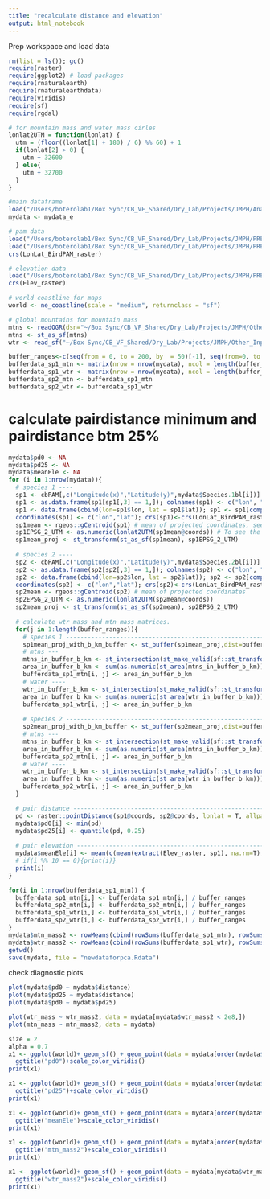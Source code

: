 ```yaml
---
title: "recalculate distance and elevation"
output: html_notebook
---
```


Prep workspace and load data
```r
rm(list = ls()); gc()
require(raster)
require(ggplot2) # load packages
require(rnaturalearth)
require(rnaturalearthdata)
require(viridis)
require(sf)
require(rgdal)

# for mountain mass and water mass cirles
lonlat2UTM = function(lonlat) {
  utm = (floor((lonlat[1] + 180) / 6) %% 60) + 1
  if(lonlat[2] > 0) {
    utm + 32600
  } else{
    utm + 32700
  }
}

#main dataframe
load("/Users/boterolab1/Box Sync/CB_VF_Shared/Dry_Lab/Projects/JMPH/Analyze_Processed_Cluster_Outputs/dataforpca.Rdata")
mydata <- mydata_e

# pam data
load("/Users/boterolab1/Box Sync/CB_VF_Shared/Dry_Lab/Projects/JMPH/PREP/PAM/Data/cbPAM.rdata")
load("/Users/boterolab1/Box Sync/CB_VF_Shared/Dry_Lab/Projects/JMPH/PREP/PAM/Data/LonLat_BirdPAM_raster.rdata")
crs(LonLat_BirdPAM_raster)

# elevation data
load("/Users/boterolab1/Box Sync/CB_VF_Shared/Dry_Lab/Projects/JMPH/PREP/Topo/Data/Elev_raster.rdata")
crs(Elev_raster)

# world coastline for maps
world <- ne_coastline(scale = "medium", returnclass = "sf")

# global mountains for mountain mass
mtns <- readOGR(dsn="~/Box Sync/CB_VF_Shared/Dry_Lab/Projects/JMPH/Other_Input_Data/GMBA", layer="GMBA Mountain Inventory_v1.2-World", verbose = FALSE)
mtns <- st_as_sf(mtns)
wtr <- read_sf("~/Box Sync/CB_VF_Shared/Dry_Lab/Projects/JMPH/Other_Input_Data/ne_50m_ocean/ne_50m_ocean.shp")

buffer_ranges<-c(seq(from = 0, to = 200, by  = 50)[-1], seq(from=0, to = 3000, by = 250)[-1]) * 1000
bufferdata_sp1_mtn <- matrix(nrow = nrow(mydata), ncol = length(buffer_ranges))
bufferdata_sp1_wtr <- matrix(nrow = nrow(mydata), ncol = length(buffer_ranges))
bufferdata_sp2_mtn <- bufferdata_sp1_mtn
bufferdata_sp2_wtr <- bufferdata_sp1_wtr
```

# calculate pairdistance minimum and pairdistance btm 25%
```r
mydata$pd0 <- NA
mydata$pd25 <- NA
mydata$meanEle <- NA
for (i in 1:nrow(mydata)){
  # species 1 ----
  sp1 <- cbPAM[,c("Longitude(x)","Latitude(y)",mydata$Species.1bl[i])]
  sp1 <- as.data.frame(sp1[sp1[,3] == 1,]); colnames(sp1) <- c("lon", "lat", "pres")
  sp1 <- data.frame(cbind(lon=sp1$lon, lat = sp1$lat)); sp1 <- sp1[complete.cases(sp1),]
  coordinates(sp1) <- c("lon","lat"); crs(sp1)<-crs(LonLat_BirdPAM_raster)
  sp1mean <- rgeos::gCentroid(sp1) # mean of projected coordinates, see: https://stackoverflow.com/questions/35720614/gcentroid-rgeos-r-vs-actual-centroid-in-python)
  sp1EPSG_2_UTM <- as.numeric(lonlat2UTM(sp1mean@coords)) # To see the UTM #st_crs(EPSG_2_UTM)$proj4string
  sp1mean_proj <- st_transform(st_as_sf(sp1mean), sp1EPSG_2_UTM)
  
  # species 2 ----
  sp2 <- cbPAM[,c("Longitude(x)","Latitude(y)",mydata$Species.2bl[i])]
  sp2 <- as.data.frame(sp2[sp2[,3] == 1,]); colnames(sp2) <- c("lon", "lat", "pres")
  sp2 <- data.frame(cbind(lon=sp2$lon, lat = sp2$lat)); sp2 <- sp2[complete.cases(sp2),]
  coordinates(sp2) <- c("lon","lat"); crs(sp2)<-crs(LonLat_BirdPAM_raster)
  sp2mean <- rgeos::gCentroid(sp2) # mean of projected coordinates
  sp2EPSG_2_UTM <- as.numeric(lonlat2UTM(sp2mean@coords))
  sp2mean_proj <- st_transform(st_as_sf(sp2mean), sp2EPSG_2_UTM)
  
  # calculate wtr mass and mtn mass matrices.
  for(j in 1:length(buffer_ranges)){
    # species 1 ----------------------------------------------------------------
    sp1mean_proj_with_b_km_buffer <- st_buffer(sp1mean_proj,dist=buffer_ranges[j])
    # mtns ---
    mtns_in_buffer_b_km <- st_intersection(st_make_valid(sf::st_transform(sp1mean_proj_with_b_km_buffer, crs=st_crs(mtns))), st_make_valid(mtns))
    area_in_buffer_b_km <- sum(as.numeric(st_area(mtns_in_buffer_b_km)))
    bufferdata_sp1_mtn[i, j] <- area_in_buffer_b_km
    # water ----
    wtr_in_buffer_b_km <- st_intersection(st_make_valid(sf::st_transform(sp1mean_proj_with_b_km_buffer, crs=st_crs(wtr))), st_make_valid(wtr))
    area_in_buffer_b_km <- sum(as.numeric(st_area(wtr_in_buffer_b_km)))
    bufferdata_sp1_wtr[i, j] <- area_in_buffer_b_km
    
    # species 2 ----------------------------------------------------------------
    sp2mean_proj_with_b_km_buffer <- st_buffer(sp2mean_proj,dist=buffer_ranges[j])
    # mtns ---
    mtns_in_buffer_b_km <- st_intersection(st_make_valid(sf::st_transform(sp2mean_proj_with_b_km_buffer, crs=st_crs(mtns))), st_make_valid(mtns))
    area_in_buffer_b_km <- sum(as.numeric(st_area(mtns_in_buffer_b_km)))
    bufferdata_sp2_mtn[i, j] <- area_in_buffer_b_km
    # water ----
    wtr_in_buffer_b_km <- st_intersection(st_make_valid(sf::st_transform(sp2mean_proj_with_b_km_buffer, crs=st_crs(wtr))), st_make_valid(wtr))
    area_in_buffer_b_km <- sum(as.numeric(st_area(wtr_in_buffer_b_km)))
    bufferdata_sp2_wtr[i, j] <- area_in_buffer_b_km
  }

  # pair distance --------------------------------------------------------------
  pd <- raster::pointDistance(sp1@coords, sp2@coords, lonlat = T, allpairs = T)
  mydata$pd0[i] <- min(pd)
  mydata$pd25[i] <- quantile(pd, 0.25)
  
  # pair elevation -------------------------------------------------------------
  mydata$meanEle[i] <- mean(c(mean(extract(Elev_raster, sp1), na.rm=T), mean(extract(Elev_raster, sp2), na.rm=T)), na.rm = T)
  # if(i %% 10 == 0){print(i)}
  print(i)
}

for(i in 1:nrow(bufferdata_sp1_mtn)) {
  bufferdata_sp1_mtn[i,] <- bufferdata_sp1_mtn[i,] / buffer_ranges
  bufferdata_sp2_mtn[i,] <- bufferdata_sp2_mtn[i,] / buffer_ranges
  bufferdata_sp1_wtr[i,] <- bufferdata_sp1_wtr[i,] / buffer_ranges
  bufferdata_sp2_wtr[i,] <- bufferdata_sp2_wtr[i,] / buffer_ranges
}
mydata$mtn_mass2 <- rowMeans(cbind(rowSums(bufferdata_sp1_mtn), rowSums(bufferdata_sp2_mtn)))
mydata$wtr_mass2 <- rowMeans(cbind(rowSums(bufferdata_sp1_wtr), rowSums(bufferdata_sp2_wtr)))
getwd()
save(mydata, file = "newdataforpca.Rdata")
```

check diagnostic plots
```r
plot(mydata$pd0 ~ mydata$distance)
plot(mydata$pd25 ~ mydata$distance)
plot(mydata$pd0 ~ mydata$pd25)

plot(wtr_mass ~ wtr_mass2, data = mydata[mydata$wtr_mass2 < 2e8,])
plot(mtn_mass ~ mtn_mass2, data = mydata)

size = 2
alpha = 0.7
x1 <- ggplot(world)+ geom_sf() + geom_point(data = mydata[order(mydata$pd0, decreasing = F),], aes(y=lat, x=lon, color = pd0), alpha = alpha, size = size)+ 
  ggtitle("pd0")+scale_color_viridis()
print(x1)

x1 <- ggplot(world)+ geom_sf() + geom_point(data = mydata[order(mydata$pd25, decreasing = F),], aes(y=lat, x=lon, color = pd25), alpha = alpha, size = size)+ 
  ggtitle("pd25")+scale_color_viridis()
print(x1)

x1 <- ggplot(world)+ geom_sf() + geom_point(data = mydata[order(mydata$meanEle, decreasing = F),], aes(y=lat, x=lon, color = meanEle), alpha = alpha, size = size)+ 
  ggtitle("meanEle")+scale_color_viridis()
print(x1)

x1 <- ggplot(world)+ geom_sf() + geom_point(data = mydata[order(mydata$mtn_mass2, decreasing = F),], aes(y=lat, x=lon, color = mtn_mass2), alpha = alpha, size = size)+ 
  ggtitle("mtn_mass2")+scale_color_viridis()
print(x1)

x1 <- ggplot(world)+ geom_sf() + geom_point(data = mydata[mydata$wtr_mass2 < 2e8,], aes(y=lat, x=lon, color = wtr_mass2), alpha = alpha, size = size)+ 
  ggtitle("wtr_mass2")+scale_color_viridis()
print(x1)
```

